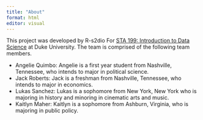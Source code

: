 ```yaml
---
title: "About"
format: html
editor: visual
---
```


This project was developed by R-s2dio For [STA 199: Introduction to Data Science](https://sta199-s23-2.github.io/) at Duke University. The team is comprised of the following team members.

-   Angelie Quimbo: Angelie is a first year student from Nashville, Tennessee, who intends to major in political science.
-   Jack Roberts: Jack is a freshman from Nashville, Tennessee, who intends to major in economics.
-   Lukas Sanchez: Lukas is a sophomore from New York, New York who is majoring in history and minoring in cinematic arts and music.
-   Kaitlyn Maher: Kaitlyn is a sophomore from Ashburn, Virginia, who is majoring in public policy.
